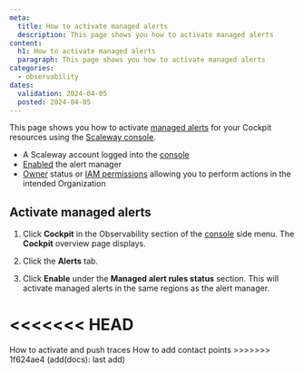 ```yaml
---
meta:
  title: How to activate managed alerts
  description: This page shows you how to activate managed alerts
content:
  h1: How to activate managed alerts
  paragraph: This page shows you how to activate managed alerts
categories:
  - observability
dates:
  validation: 2024-04-05
  posted: 2024-04-05
---
```


This page shows you how to activate [managed alerts](/observability/cockpit/concepts/#managed-alerts) for your Cockpit resources using the [Scaleway console](https://console.scaleway.com/).

<Macro id="requirements" />

  - A Scaleway account logged into the [console](https://console.scaleway.com)
  - [Enabled](/observability/cockpit/how-to/enable-alert-manager) the alert manager
  - [Owner](/identity-and-access-management/iam/concepts/#owner) status or [IAM permissions](/identity-and-access-management/iam/concepts/#permission) allowing you to perform actions in the intended Organization

## Activate managed alerts

1. Click **Cockpit** in the Observability section of the [console](https://console.scaleway.com/) side menu. The **Cockpit** overview page displays.

2. Click the **Alerts** tab.

3. Click **Enable** under the **Managed alert rules status** section. This will activate managed alerts in the same regions as the alert manager.


<<<<<<< HEAD
=======
<Navigation title="See also">
  <PreviousButton to="/observability/cockpit/how-to/activate-push-traces/">How to activate and push traces</PreviousButton>
  <NextButton to="/observability/cockpit/how-to/add-contact-points/">How to add contact points</NextButton>
</Navigation>
>>>>>>> 1f624ae4 (add(docs): last add)
